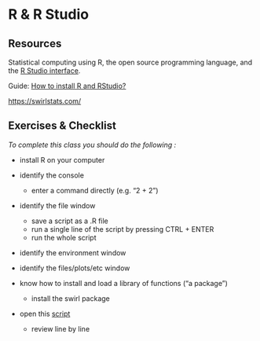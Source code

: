 # R & R Studio

## Resources

Statistical computing using R, the open source programming language, and the [R Studio interface](https://rstudio.com/).

Guide: [How to install R and RStudio?](https://www.r-bloggers.com/2019/12/how-to-install-r-and-rstudio-2/)

[https://swirlstats.com/](https://swirlstats.com/students.html)


## Exercises & Checklist

*To complete this class you should do the following :*

* install R on your computer

* identify the console
  * enter a command directly (e.g. "2 + 2")

* identify the file window
  * save a script as a .R file
  * run a single line of the script by pressing CTRL + ENTER
  * run the whole script

* identify the environment window

* identify the files/plots/etc window

* know how to install and load a library of functions ("a package")
  * install the swirl package

* open this [script](static/class2.R) 
  * review line by line